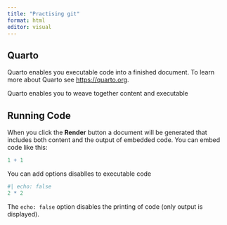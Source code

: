 ```yaml
---
title: "Practising git"
format: html
editor: visual
---
```


## Quarto

Quarto enables you executable code into a finished document.
To learn more about Quarto see <https://quarto.org>.

Quarto enables you to weave together content and executable 

## Running Code

When you click the **Render** button a document will be generated that includes both content and the output of embedded code.
You can embed code like this:

```r
1 + 1
```

You can add options disablles to executable code 

```r
#| echo: false
2 * 2
```

The `echo: false` option disables the printing of code (only output is displayed).
